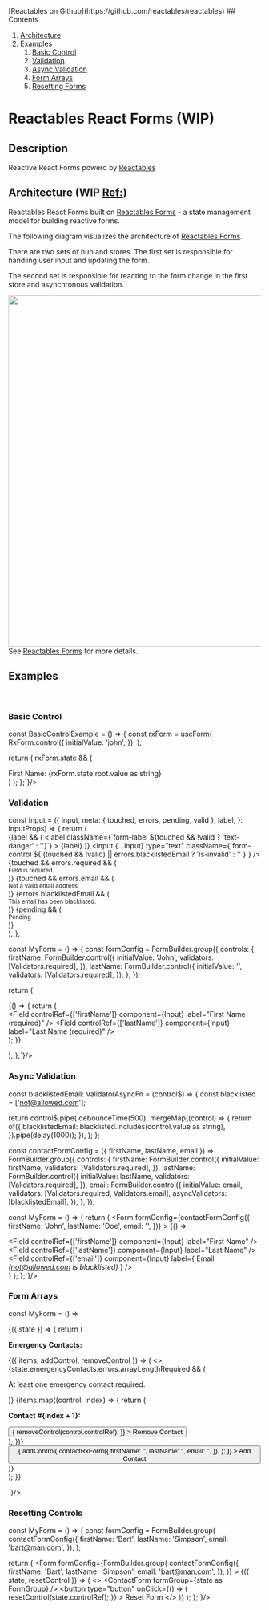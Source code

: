 
<Meta of={FormStories} />

<div style={{
  position: 'fixed',
  top: 0,
  right: 0,
  height: '100vh',
  zIndex: 10,
  padding: 16,
  background: 'white',
  borderLeft: '1px solid black'}}>
  [Reactables on Github](https://github.com/reactables/reactables)
  ## Contents

  1. [Architecture](#architecture)
  1. [Examples](#examples)
      1. [Basic Control](#basic-control)
      1. [Validation](#validation)
      1. [Async Validation](#async-validation)
      1. [Form Arrays](#form-arrays)
      1. [Resetting Forms](#resetting-forms)
</div>
<div className="container">

# Reactables React Forms (WIP)

## Description

Reactive React Forms powerd by [Reactables](https://github.com/reactables/reactables)

## Architecture (WIP [Ref:](https://github.com/reactables/reactables/issues/8)) <a name="architecture"></a>

Reactables React Forms built on [Reactables Forms](https://github.com/reactables/reactables/tree/main/packages/forms) - a state management model for building reactive forms.

The following diagram visualizes the architecture of [Reactables Forms](https://github.com/reactables/reactables/tree/main/packages/forms).

There are two sets of hub and stores. The first set is responsible for handling user input and updating the form.

The second set is responsible for reacting to the form change in the first store and asynchronous validation.

<a href="https://raw.githubusercontent.com/reactables/reactables/main/assets/docs/Slide10ReactablesForms.jpg" target="_blank"><img src="https://raw.githubusercontent.com/reactables/reactables/main/assets/docs/Slide10ReactablesForms.jpg" width="700" />
</a>
See [Reactables Forms](https://github.com/reactables/reactables/tree/main/packages/forms) for more details.

## Examples <a name="examples"></a>
<br/>

### Basic Control <a name="basic-control"></a>
<Story of={FormStories.BasicControl} />
<Source of={FormStories.BasicControl} language="tsx" code={`

const BasicControlExample = () => {
  const rxForm = useForm(
    RxForm.control({
      initialValue: 'john',
    }),
  );

  return (
    rxForm.state && (
      <Form rxForm={rxForm}>
        <Field component={Input} />
        <div>
          First Name: <span>{rxForm.state.root.value as string}</span>
        </div>
      </Form>
    )
  );
};`}/>

### Validation <a name="validation"></a>
<Story of={FormStories.Validation} />
<Source of={FormStories.Validation} language="tsx" code={`

const Input = ({
  input,
  meta: { touched, errors, pending, valid },
  label,
}: InputProps) => {
  return (
    <div className="mb-3">
      {label && (
        <label
          className={\`form-label \${touched && !valid ? 'text-danger' : ''}\`}
        >
          {label}
        </label>
      )}
      <input
        {...input}
        type="text"
        className={\`form-control \${
          (touched && !valid) || errors.blacklistedEmail ? 'is-invalid' : ''
        }\`}
      />
      {touched && errors.required && (
        <div>
          <small className="text-danger">Field is required</small>
        </div>
      )}
      {touched && errors.email && (
        <div>
          <small className="text-danger">Not a valid email address</small>
        </div>
      )}
      {errors.blacklistedEmail && (
        <div>
          <small className="text-danger">
            This email has been blacklisted.
          </small>
        </div>
      )}
      {pending && (
        <div>
          <small className="text-warning">Pending</small>
        </div>
      )}
    </div>
  );
};

const MyForm = () => {
  const formConfig = FormBuilder.group({
    controls: {
      firstName: FormBuilder.control({
        initialValue: 'John',
        validators: [Validators.required],
      }),
      lastName: FormBuilder.control({
        initialValue: '',
        validators: [Validators.required],
      }),
    },
  });

  return (
    <Form
      formConfig={formConfig}
    >
      {() => {
        return (
          <div className="form-group">
            <Field
              controlRef={['firstName']}
              component={Input}
              label="First Name (required)"
            />
            <Field
              controlRef={['lastName']}
              component={Input}
              label="Last Name (required)"
            />
          </div>
        );
      }}
    </Form>
  );
};`}/>

### Async Validation <a name="async-validation"></a>
<Story of={FormStories.AsyncValidation} />
<Source of={FormStories.AsyncValidation} language="tsx" code={`

const blacklistedEmail: ValidatorAsyncFn = (control$) => {
  const blacklisted = ['not@allowed.com'];

  return control$.pipe(
    debounceTime(500),
    mergeMap((control) => {
      return of({
        blacklistedEmail: blacklisted.includes(control.value as string),
      }).pipe(delay(1000));
    }),
  );
};

const contactFormConfig = ({ firstName, lastName, email }) =>
  FormBuilder.group({
    controls: {
      firstName: FormBuilder.control({
        initialValue: firstName,
        validators: [Validators.required],
      }),
      lastName: FormBuilder.control({
        initialValue: lastName,
        validators: [Validators.required],
      }),
      email: FormBuilder.control({
        initialValue: email,
        validators: [Validators.required, Validators.email],
        asyncValidators: [blacklistedEmail],
      }),
    },
  });

const MyForm = () => {
  return (
    <Form
      formConfig={contactFormConfig({
        firstName: 'John',
        lastName: 'Doe',
        email: '',
      })}
    >
      {() => 
        <div className="form-group">
          <Field
            controlRef={['firstName']}
            component={Input}
            label="First Name"
          />
          <Field
            controlRef={['lastName']}
            component={Input}
            label="Last Name"
          />
          <Field
            controlRef={['email']}
            component={Input}
            label={
              <span>
                Email <i>(not@allowed.com is blacklisted)</i>
              </span>
            }
          />
        </div>
      }
    </Form>
  );
};`}/>

### Form Arrays <a name="form-arrays"></a>
<Story of={FormStories.FormArrays} />
<Source of={FormStories.FormArrays} language="tsx" code={`

const MyForm = () => 
  <Form
    formConfig={RxForm.group({
      controls: {
        emergencyContacts: RxForm.array({
          validators: [arrayLengthRequired],
          controls: [
            {
              firstName: 'Homer',
              lastName: 'Simpson',
              email: 'homer@homer.com',
            },
          ].map(contactRxForm),
        }),
      },
    })}
  >
    {({ state }) => {
      return (
        <div className="form-group">
          <p>
            <b>Emergency Contacts:</b>
          </p>
          <FormArray name="emergencyContacts">
            {({ items, addControl, removeControl }) => (
              <>
                {state.emergencyContacts.errors.arrayLengthRequired && (
                  <p className="text-danger">At least one emergency contact required.</p>
                )}
                {items.map((control, index) => {
                  return (
                    <div key={control.controlRef.join(',')}>
                      <p>
                        <b>Contact #{index + 1}:</b>
                      </p>
                      <div className="d-flex align-items-center">
                        <ContactForm name={\`emergencyContacts.\${index}\`} />
                        <button
                          className="ml-5"
                          type="button"
                          onClick={() => {
                            removeControl(control.controlRef);
                          }}
                        >
                          Remove Contact
                        </button>
                      </div>
                    </div>
                  );
                })}
                <button
                  type="button"
                  onClick={() => {
                    addControl(
                      contactRxForm({
                        firstName: '',
                        lastName: '',
                        email: '',
                      }),
                    );
                  }}
                >
                  Add Contact
                </button>
              </>
            )}
          </FormArray>
        </div>
      );
    }}
  </Form>
`}/>

### Resetting Controls <a name="resetting-forms"></a>
<Story of={FormStories.ResetForm} />
<Source of={FormStories.ResetForm} language="tsx" code={`

const MyForm = () => {
  const formConfig = FormBuilder.group(
    contactFormConfig({
      firstName: 'Bart',
      lastName: 'Simpson',
      email: 'bart@man.com',
    }),
  );

  return (
    <Form
      formConfig={FormBuilder.group(
        contactFormConfig({
          firstName: 'Bart',
          lastName: 'Simpson',
          email: 'bart@man.com',
        }),
      )}
    >
      {({ state, resetControl }) => (
        <>
          <ContactForm formGroup={state as FormGroup<Contact>} />
          <button
            type="button"
            onClick={() => {
              resetControl(state.controlRef);
            }}
          >
            Reset Form
          </button>
        </>
      )}
    </Form>
  );
};`}/>

</div>